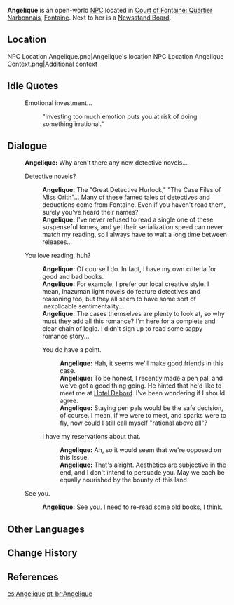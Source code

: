 {{Meta
<!-- Remove this template after adding the missing info -->
|missing_NPC_profile  = yes
}}
{{Character Infobox
|type             = Open-World NPC
|image            = NPC Angelique.png
|realname         = <!-- Optional, if different from in-game name -->
|deceased         = <!-- Past (for deceased prior to events of the game) or free response -->
|region           = Fontaine
|location         = Fontaine
|affiliation       = 
|title            = 

|ancestry         = <!-- Clan/family -->
|father           = 
|mother           = 
|spouse           = 
|sibling          = 
|child            = 
|relative         = 

|voiceEN          = 
|voiceCN          = 
|voiceJP          = 
|voiceKR          = 
|dialoguereward   = 
}}
'''Angelique''' is an open-world [[NPC]] located in [[Court of Fontaine: Quartier Narbonnais]], [[Fontaine]]. Next to her is a [[Newsstand Board]].

==Location==
<gallery>
NPC Location Angelique.png|Angelique's location
NPC Location Angelique Context.png|Additional context
</gallery>
<!--
==Profile==
''(To be added.)''

===Appearance===
''(To be added.)''

==Quests and Events==
{{Quests and Events}}
-->
==Idle Quotes==
{{Dialogue Start}}
: {{DIcon|Idle}} Emotional investment...
:: {{A|VO Angelique 01.ogg}} "Investing too much emotion puts you at risk of doing something irrational."
{{Dialogue End}}

==Dialogue==
{{Dialogue Start}}
:'''Angelique:''' Why aren't there any new detective novels...
:{{DIcon}} Detective novels?
::'''Angelique:''' The "Great Detective Hurlock," "The Case Files of Miss Orith"... Many of these famed tales of detectives and deductions come from Fontaine. Even if you haven't read them, surely you've heard their names?
::'''Angelique:''' I've never refused to read a single one of these suspenseful tomes, and yet their serialization speed can never match my reading, so I always have to wait a long time between releases...
:{{DIcon}} You love reading, huh?
::'''Angelique:''' Of course I do. In fact, I have my own criteria for good and bad books.
::'''Angelique:''' For example, I prefer our local creative style. I mean, Inazuman light novels do feature detectives and reasoning too, but they all seem to have some sort of inexplicable sentimentality...
::'''Angelique:''' The cases themselves are plenty to look at, so why must they add all this romance? I'm here for a complete and clear chain of logic. I didn't sign up to read some sappy romance story...
::{{DIcon}} You do have a point.
:::'''Angelique:''' Hah, it seems we'll make good friends in this case.
:::'''Angelique:''' To be honest, I recently made a pen pal, and we've got a good thing going. He hinted that he'd like to meet me at [[Hotel Debord]]. I've been wondering if I should agree.
:::'''Angelique:''' Staying pen pals would be the safe decision, of course. I mean, if we were to meet, and sparks were to fly, how could I still call myself "rational above all"?
::{{DIcon}} I have my reservations about that.
:::'''Angelique:''' Ah, so it would seem that we're opposed on this issue.
:::'''Angelique:''' That's alright. Aesthetics are subjective in the end, and I don't intend to persuade you. May we each be equally nourished by the bounty of this land.
:{{DIcon}} See you.
::'''Angelique:''' See you. I need to re-read some old books, I think.
{{Dialogue End}}
<!--
==Event Dialogue==
===Event Name===
{{Dialogue Start}}
:'''{{subst:PAGENAME}}:'''
{{Dialogue End}}
-->
==Other Languages==
{{Other Languages|default_hidden= 1
|en      = Angelique
|zhs     = 安洁莉可
|zhs_rm  = Ānjiélìkě
|zht     = 安潔莉可
|zht_rm  = Ānjiélìkě
|ja      = アンジェリーク
|ja_rm   = Anjeriiku
|ko      = 안젤리크
|es      = Angelique
|fr      = Angélique
|ru      = Анжелика
|th      = Angelique
|vi      = Angelique
|de      = Angélique
|id      = Angelique
|pt      = Angelique
|tr      = Angelique
|it      = Angélique
}}

==Change History==
{{Change History|4.0}}

==References==
{{Reflist}}

[[es:Angelique]]
[[pt-br:Angelique]]
